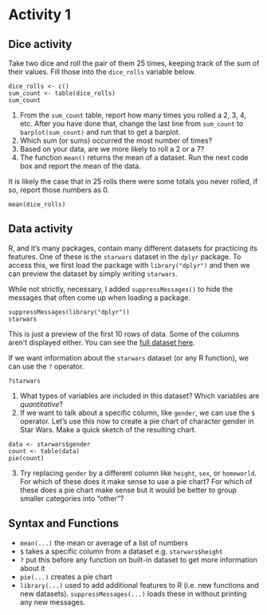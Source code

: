 # Activity 1

## Dice activity

Take two dice and roll the pair of them 25 times, keeping track of the sum of
their values. Fill those into the `dice_rolls` variable below.

```webr
dice_rolls <- c()
sum_count <- table(dice_rolls)
sum_count
```

::: {#exr-dice-activity}
1. From the `sum_count` table, report how many times you rolled a 2, 3, 4, etc.
   After you have done that, change the last line from `sum_count` to
`barplot(sum_count)` and run that to get a barplot.
2. Which sum (or sums) occurred the most number of times?
3. Based on your data, are we more likely to roll a 2 or a 7?
4. The function `mean()` returns the mean of a dataset. Run the next code box
   and report the mean of the data.
:::
::: {.callout-note}
It is likely the case that in 25 rolls there were some totals you never rolled,
if so, report those numbers as 0.
:::

```webr
mean(dice_rolls)
```

## Data activity

R, and it's many packages, contain many different datasets for practicing its
features. One of these is the `starwars` dataset in the `dplyr` package. To
access this, we first load the package with `library("dplyr")` and then we can
preview the dataset by simply writing `starwars`.

::: {.callout-note}
While not strictly, necessary, I added `suppressMessages()` to hide the messages that often come up when loading a package.
:::

```webr
suppressMessages(library("dplyr"))
starwars
```

This is just a preview of the first 10 rows of data. Some of the columns aren't
displayed either. You can see the
[full dataset here](https://github.com/tidyverse/dplyr/blob/main/data-raw/starwars.csv).

If we want information about the `starwars` dataset (or any R function), we can
use the `?` operator.

```webr
?starwars
```

::: {#exr-starwars-data}
1. What types of variables are included in this dataset? Which variables are
   *quantitative*?
2. If we want to talk about a specific column, like `gender`, we can use the
   `$` operator. Let's use this now to create a pie chart of character gender
in Star Wars. Make a quick sketch of the resulting chart.
```webr
data <- starwars$gender
count <- table(data)
pie(count)
```
3. Try replacing `gender` by a different column like `height`, `sex`, or
   `homeworld`. For which of these does it make sense to use a pie chart? For
which of these does a pie chart make sense but it would be better to group
smaller categories into "other"?
:::

## Syntax and Functions

* `mean(...)` the mean or average of a list of numbers
* `$` takes a specific column from a dataset e.g. `starwars$height`
* `?` put this before any function on built-in dataset to get more information
about it
* `pie(...)` creates a pie chart
* `library(...)` used to add additional features to R (i.e. new functions and
new datasets). `suppressMessages(...)` loads these in without printing any new
messages.
